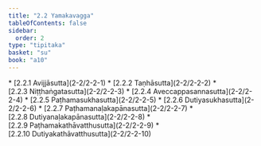 ```yaml
---
title: "2.2 Yamakavagga"
tableOfContents: false
sidebar:
  order: 2
type: "tipitaka"
basket: "su"
book: "a10"
---
```



<DynamicBreadcrumb />



<TableOfContents book="a10" section="2.2">
* [2.2.1 Avijjāsutta](2-2/2-2-1)
* [2.2.2 Taṇhāsutta](2-2/2-2-2)
* [2.2.3 Niṭṭhaṅgatasutta](2-2/2-2-3)
* [2.2.4 Aveccappasannasutta](2-2/2-2-4)
* [2.2.5 Paṭhamasukhasutta](2-2/2-2-5)
* [2.2.6 Dutiyasukhasutta](2-2/2-2-6)
* [2.2.7 Paṭhamanaḷakapānasutta](2-2/2-2-7)
* [2.2.8 Dutiyanaḷakapānasutta](2-2/2-2-8)
* [2.2.9 Paṭhamakathāvatthusutta](2-2/2-2-9)
* [2.2.10 Dutiyakathāvatthusutta](2-2/2-2-10)
</TableOfContents>